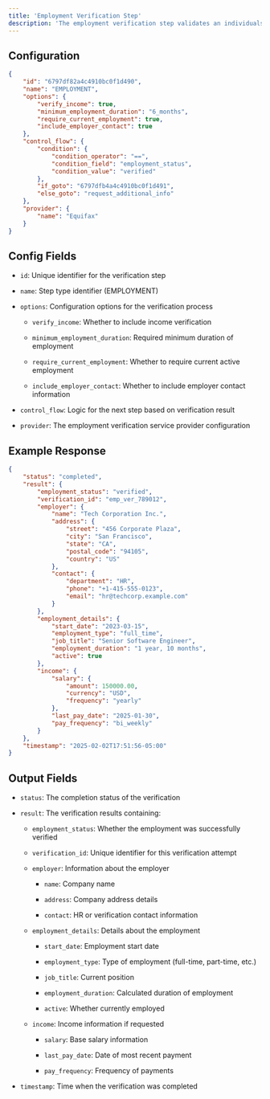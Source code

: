 ```yaml
---
title: 'Employment Verification Step'
description: 'The employment verification step validates an individuals current employment status and income information through authorized employment verification providers.'
---
```


## Configuration

```json
{
    "id": "6797df82a4c4910bc0f1d490",
    "name": "EMPLOYMENT",
    "options": {
        "verify_income": true,
        "minimum_employment_duration": "6_months",
        "require_current_employment": true,
        "include_employer_contact": true
    },
    "control_flow": {
        "condition": {
            "condition_operator": "==",
            "condition_field": "employment_status",
            "condition_value": "verified"
        },
        "if_goto": "6797dfb4a4c4910bc0f1d491",
        "else_goto": "request_additional_info"
    },
    "provider": {
        "name": "Equifax"
    }
}
```

## Config Fields

* `id`: Unique identifier for the verification step

* `name`: Step type identifier (EMPLOYMENT)

* `options`: Configuration options for the verification process

  * `verify_income`: Whether to include income verification

  * `minimum_employment_duration`: Required minimum duration of employment

  * `require_current_employment`: Whether to require current active employment

  * `include_employer_contact`: Whether to include employer contact information

* `control_flow`: Logic for the next step based on verification result

* `provider`: The employment verification service provider configuration

## Example Response

```json
{
    "status": "completed",
    "result": {
        "employment_status": "verified",
        "verification_id": "emp_ver_789012",
        "employer": {
            "name": "Tech Corporation Inc.",
            "address": {
                "street": "456 Corporate Plaza",
                "city": "San Francisco",
                "state": "CA",
                "postal_code": "94105",
                "country": "US"
            },
            "contact": {
                "department": "HR",
                "phone": "+1-415-555-0123",
                "email": "hr@techcorp.example.com"
            }
        },
        "employment_details": {
            "start_date": "2023-03-15",
            "employment_type": "full_time",
            "job_title": "Senior Software Engineer",
            "employment_duration": "1 year, 10 months",
            "active": true
        },
        "income": {
            "salary": {
                "amount": 150000.00,
                "currency": "USD",
                "frequency": "yearly"
            },
            "last_pay_date": "2025-01-30",
            "pay_frequency": "bi_weekly"
        }
    },
    "timestamp": "2025-02-02T17:51:56-05:00"
}
```

## Output Fields

* `status`: The completion status of the verification

* `result`: The verification results containing:

  * `employment_status`: Whether the employment was successfully verified

  * `verification_id`: Unique identifier for this verification attempt

  * `employer`: Information about the employer

    * `name`: Company name

    * `address`: Company address details

    * `contact`: HR or verification contact information

  * `employment_details`: Details about the employment

    * `start_date`: Employment start date

    * `employment_type`: Type of employment (full-time, part-time, etc.)

    * `job_title`: Current position

    * `employment_duration`: Calculated duration of employment

    * `active`: Whether currently employed

  * `income`: Income information if requested

    * `salary`: Base salary information

    * `last_pay_date`: Date of most recent payment

    * `pay_frequency`: Frequency of payments

* `timestamp`: Time when the verification was completed